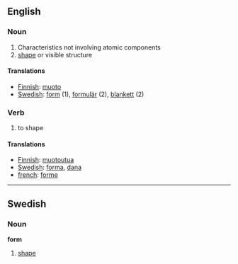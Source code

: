 ==English==
===Noun===
# Characteristics not involving atomic components
#[[shape]] or visible structure

====Translations====
*[[Finnish]]: [[muoto]]
*[[Swedish]]: [[form]] (1), [[formulär]] (2), [[blankett]] (2)

===Verb===
#to shape

====Translations====
*[[Finnish]]: [[muotoutua]]
*[[Swedish]]: [[forma]], [[dana]]
*[[french]]: [[forme]]

<!---
===Translations===

*Dutch: [[vorm]], [[formulier]]
*German: Form, [[Formular]]
*Spanish: [[hoja]]
-->

----

==Swedish==
===Noun===
'''form'''
#[[shape]]